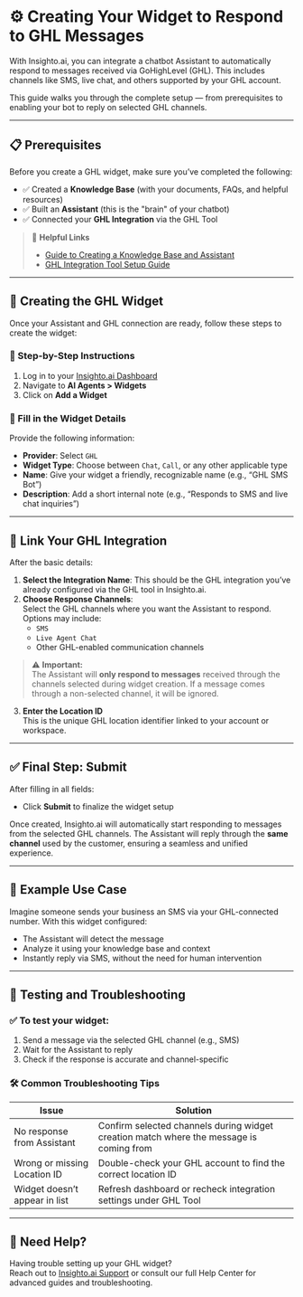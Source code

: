 # ⚙️ Creating Your Widget to Respond to GHL Messages

With Insighto.ai, you can integrate a chatbot Assistant to automatically respond to messages received via GoHighLevel (GHL). This includes channels like SMS, live chat, and others supported by your GHL account.

This guide walks you through the complete setup — from prerequisites to enabling your bot to reply on selected GHL channels.

---

## 📋 Prerequisites

Before you create a GHL widget, make sure you’ve completed the following:

- ✅ Created a **Knowledge Base** (with your documents, FAQs, and helpful resources)
- ✅ Built an **Assistant** (this is the "brain" of your chatbot)
- ✅ Connected your **GHL Integration** via the GHL Tool

> 📘 **Helpful Links**  
> - [Guide to Creating a Knowledge Base and Assistant](#)  
> - [GHL Integration Tool Setup Guide](#)

---

## 🧩 Creating the GHL Widget

Once your Assistant and GHL connection are ready, follow these steps to create the widget:

### 🔧 Step-by-Step Instructions

1. Log in to your [Insighto.ai Dashboard](https://dashboard.insighto.ai)
2. Navigate to **AI Agents > Widgets**
3. Click on **Add a Widget**

### 📝 Fill in the Widget Details

Provide the following information:

- **Provider**: Select `GHL`
- **Widget Type**: Choose between `Chat`, `Call`, or any other applicable type
- **Name**: Give your widget a friendly, recognizable name (e.g., “GHL SMS Bot”)
- **Description**: Add a short internal note (e.g., “Responds to SMS and live chat inquiries”)

---

## 🔗 Link Your GHL Integration

After the basic details:

1. **Select the Integration Name**: This should be the GHL integration you’ve already configured via the GHL tool in Insighto.ai.
2. **Choose Response Channels**:  
   Select the GHL channels where you want the Assistant to respond. Options may include:
   - `SMS`
   - `Live Agent Chat`
   - Other GHL-enabled communication channels

> ⚠️ **Important:**  
> The Assistant will **only respond to messages** received through the channels selected during widget creation. If a message comes through a non-selected channel, it will be ignored.

3. **Enter the Location ID**  
   This is the unique GHL location identifier linked to your account or workspace.

---

## ✅ Final Step: Submit

After filling in all fields:

- Click **Submit** to finalize the widget setup

Once created, Insighto.ai will automatically start responding to messages from the selected GHL channels. The Assistant will reply through the **same channel** used by the customer, ensuring a seamless and unified experience.

---

## 📌 Example Use Case

Imagine someone sends your business an SMS via your GHL-connected number. With this widget configured:

- The Assistant will detect the message
- Analyze it using your knowledge base and context
- Instantly reply via SMS, without the need for human intervention

---

## 🧪 Testing and Troubleshooting

### ✅ To test your widget:

1. Send a message via the selected GHL channel (e.g., SMS)
2. Wait for the Assistant to reply
3. Check if the response is accurate and channel-specific

### 🛠 Common Troubleshooting Tips

| Issue | Solution |
|-------|----------|
| No response from Assistant | Confirm selected channels during widget creation match where the message is coming from |
| Wrong or missing Location ID | Double-check your GHL account to find the correct location ID |
| Widget doesn’t appear in list | Refresh dashboard or recheck integration settings under GHL Tool |

---

## 📘 Need Help?

Having trouble setting up your GHL widget?  
Reach out to [Insighto.ai Support](mailto:support@insighto.ai) or consult our full Help Center for advanced guides and troubleshooting.

